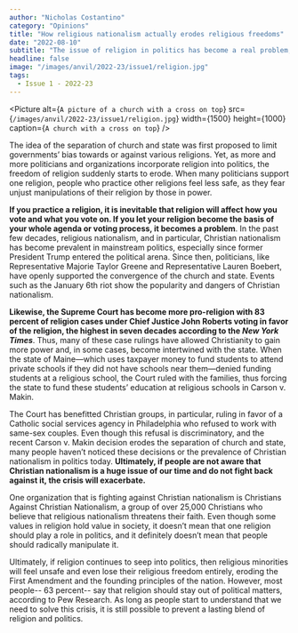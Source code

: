 ```yaml
---
author: "Nicholas Costantino"
category: "Opinions"
title: "How religious nationalism actually erodes religious freedoms"
date: "2022-08-10"
subtitle: "The issue of religion in politics has become a real problem, but not many people are talking about it"
headline: false
image: "/images/anvil/2022-23/issue1/religion.jpg"
tags:
  - Issue 1 - 2022-23
---
```


<Picture
	alt={`A picture of a church with a cross on top`}
	src={`/images/anvil/2022-23/issue1/religion.jpg`}
	width={1500}
	height={1000}
	caption={`A church with a cross on top`}
/>

The idea of the separation of church and state was first proposed to limit governments’ bias towards or against various religions. Yet, as more and more politicians and organizations incorporate religion into politics, the freedom of religion suddenly starts to erode. When many politicians support one religion, people who practice other religions feel less safe, as they fear unjust manipulations of their religion by those in power.

**If you practice a religion, it is inevitable that religion will affect how you vote and what you vote on. If you let your religion become the basis of your whole agenda or voting process, it becomes a problem**. In the past few decades, religious nationalism, and in particular, Christian nationalism has become prevalent in mainstream politics, especially since former President Trump entered the political arena. Since then, politicians, like Representative Majorie Taylor Greene and Representative Lauren Boebert, have openly supported the convergence of the church and state. Events such as the January 6th riot show the popularity and dangers of Christian nationalism.

**Likewise, the Supreme Court has become more pro-religion with 83 percent of religion cases under Chief Justice John Roberts voting in favor of the religion, the highest in seven decades according to the _New York Times_**. Thus, many of these case rulings have allowed Christianity to gain more power and, in some cases, become intertwined with the state. When the state of Maine—which uses taxpayer money to fund students to attend private schools if they did not have schools near them—denied funding students at a religious school, the Court ruled with the families, thus forcing the state to fund these students’ education at religious schools in Carson v. Makin.

The Court has benefitted Christian groups, in particular, ruling in favor of a Catholic social services agency in Philadelphia who refused to work with same-sex couples. Even though this refusal is discriminatory, and the recent Carson v. Makin decision erodes the separation of church and state, many people haven’t noticed these decisions or the prevalence of Christian nationalism in politics today. **Ultimately, if people are not aware that Christian nationalism is a huge issue of our time and do not fight back against it, the crisis will exacerbate.**

One organization that is fighting against Christian nationalism is Christians Against Christian Nationalism, a group of over 25,000 Christians who believe that religious nationalism threatens their faith. Even though some values in religion hold value in society, it doesn’t mean that one religion should play a role in politics, and it definitely doesn’t mean that people should radically manipulate it.

Ultimately, if religion continues to seep into politics, then religious minorities will feel unsafe and even lose their religious freedom entirely, eroding the First Amendment and the founding principles of the nation. However, most people-- 63 percent-- say that religion should stay out of political matters, according to Pew Research. As long as people start to understand that we need to solve this crisis, it is still possible to prevent a lasting blend of religion and politics.
